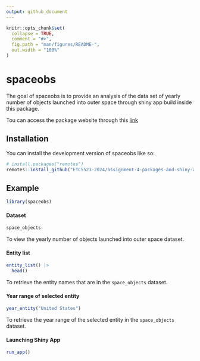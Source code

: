 ```yaml
---
output: github_document
---
```


<!-- README.md is generated from README.Rmd. Please edit that file -->

```r
knitr::opts_chunk$set(
  collapse = TRUE,
  comment = "#>",
  fig.path = "man/figures/README-",
  out.width = "100%"
)
```

# spaceobs

<!-- badges: start -->
<!-- badges: end -->

The goal of spaceobs is to provide an analysis of the data set of yearly number of objects launched into outer space through shiny app build inside this package.

Tou can access the package website through this [link](https://etc5523-2024.github.io/assignment-4-packages-and-shiny-apps-suppawish11/)

## Installation

You can install the development version of spaceobs like so:

``` r
# install.packages("remotes")
remotes::install_github("ETC5523-2024/assignment-4-packages-and-shiny-apps-suppawish11")
```

## Example

```r
library(spaceobs)
```

#### Dataset
```r
space_objects
```

To view the yearly number of objects launched into outer space dataset.

#### Entity list
```r
entity_list() |> 
  head()
```

To retrieve the entity names that are in the `space_objects` dataset.

#### Year range of selected entity
```r
year_entity("United States")
```

To retrieve the year range of the selected entity in the `space_objects` dataset.

#### Launching Shiny App

```r
run_app()
```

